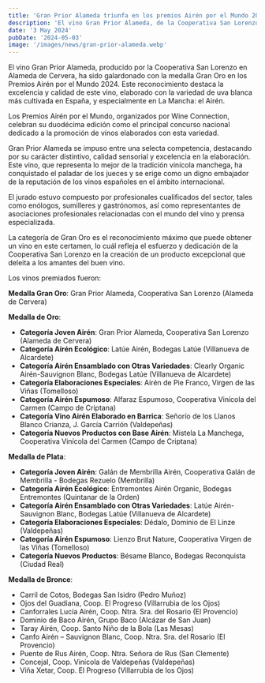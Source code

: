 ```yaml
---
title: 'Gran Prior Alameda triunfa en los premios Airén por el Mundo 2024'
description: 'El vino Gran Prior Alameda, de la Cooperativa San Lorenzo en Alameda de Cervera, gana la medalla Gran Oro en los Premios Airén por el Mundo 2024.'
date: '3 May 2024'
pubDate: '2024-05-03'
image: '/images/news/gran-prior-alameda.webp'
---
```


El vino Gran Prior Alameda, producido por la Cooperativa San Lorenzo en Alameda de Cervera, ha sido galardonado con la medalla Gran Oro en los Premios Airén por el Mundo 2024. Este reconocimiento destaca la excelencia y calidad de este vino, elaborado con la variedad de uva blanca más cultivada en España, y especialmente en La Mancha: el Airén.

Los Premios Airén por el Mundo, organizados por Wine Connection, celebran su duodécima edición como el principal concurso nacional dedicado a la promoción de vinos elaborados con esta variedad. 

Gran Prior Alameda se impuso entre una selecta competencia, destacando por su carácter distintivo, calidad sensorial y excelencia en la elaboración. Este vino, que representa lo mejor de la tradición vinícola manchega, ha conquistado el paladar de los jueces y se erige como un digno embajador de la reputación de los vinos españoles en el ámbito internacional.

El jurado estuvo compuesto por profesionales cualificados del sector, tales como enólogos, sumilleres y gastrónomos, así como representantes de asociaciones profesionales relacionadas con el mundo del vino y prensa especializada.

La categoría de Gran Oro es el reconocimiento máximo que puede obtener un vino en este certamen, lo cuál refleja el esfuerzo y dedicación de la Cooperativa San Lorenzo en la creación de un producto excepcional que deleita a los amantes del buen vino.

Los vinos premiados fueron:

**Medalla Gran Oro**: Gran Prior Alameda, Cooperativa San Lorenzo (Alameda de Cervera)

**Medalla de Oro**:

- **Categoría Joven Airén**: Gran Prior Alameda, Cooperativa San Lorenzo (Alameda de Cervera)
- **Categoría Airén Ecológico**: Latúe Airén, Bodegas Latúe (Villanueva de Alcardete)
- **Categoría Airén Ensamblado con Otras Variedades**: Clearly Organic Airén-Sauvignon Blanc, Bodegas Latúe (Villanueva de Alcardete)
- **Categoría Elaboraciones Especiales**: Airén de Pie Franco, Virgen de las Viñas (Tomelloso)
- **Categoría Airén Espumoso**: Alfaraz Espumoso, Cooperativa Vinícola del Carmen (Campo de Criptana)
- **Categoría Vino Airén Elaborado en Barrica**: Señorío de los Llanos Blanco Crianza, J. García Carrión (Valdepeñas)
- **Categoría Nuevos Productos con Base Airén**: Mistela La Manchega, Cooperativa Vinícola del Carmen (Campo de Criptana)

**Medalla de Plata**:
- **Categoría Joven Airén**: Galán de Membrilla Airén, Cooperativa Galán de Membrilla - Bodegas Rezuelo (Membrilla)
- **Categoría Airén Ecológico**: Entremontes Airén Organic, Bodegas Entremontes (Quintanar de la Orden)
- **Categoría Airén Ensamblado con Otras Variedades**: Latúe Airén-Sauvignon Blanc, Bodegas Latúe (Villanueva de Alcardete)
- **Categoría Elaboraciones Especiales**: Dédalo, Dominio de El Linze (Valdepeñas)
- **Categoría Airén Espumoso**: Lienzo Brut Nature, Cooperativa Virgen de las Viñas (Tomelloso)
- **Categoría Nuevos Productos**: Bésame Blanco, Bodegas Reconquista (Ciudad Real)

**Medalla de Bronce**:
- Carril de Cotos, Bodegas San Isidro (Pedro Muñoz)
- Ojos del Guadiana, Coop. El Progreso (Villarrubia de los Ojos)
- Canforrales Lucía Airén, Coop. Ntra. Sra. del Rosario (El Provencio)
- Dominio de Baco Airén, Grupo Baco (Alcázar de San Juan)
- Taray Airén, Coop. Santo Niño de la Bola (Las Mesas)
- Canfo Airén – Sauvignon Blanc, Coop. Ntra. Sra. del Rosario (El Provencio)
- Puente de Rus Airén, Coop. Ntra. Señora de Rus (San Clemente)
- Concejal, Coop. Vinícola de Valdepeñas (Valdepeñas)
- Viña Xetar, Coop. El Progreso (Villarrubia de los Ojos)
